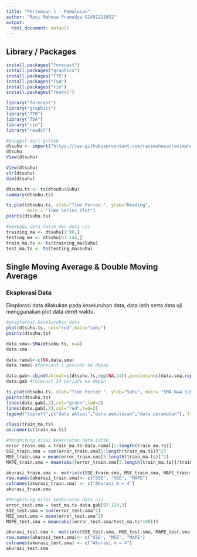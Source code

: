 ---
title: "Pertemuan 1 - Pemulusan"
author: "Ravi Mahesa Pramudya G1401211052"
output:
  html_document: default
---

## Library / Packages

```{r}
install.packages("forecast")
install.packages("graphics")
install.packages("TTR")
install.packages("TSA")
install.packages("rio")
install.packages("readxl")
```

```{r}
library("forecast")
library("graphics")
library("TTR")
library("TSA")
library("rio")
library("readxl")
```

```{r}
#panggil dari github 
dtsuhu <- import("https://raw.githubusercontent.com/ravimahesa/ravimahesa/main/mpdw/data/Data%20Suhu%20Singapura%202010-2021.csv")
dtsuhu
View(dtsuhu)
```

```{r}
View(dtsuhu)
str(dtsuhu)
dim(dtsuhu)
```

```{r}
dtsuhu.ts <- ts(dtsuhu$Suhu)
summary(dtsuhu.ts)
```

```{r}
ts.plot(dtsuhu.ts, xlab="Time Period ", ylab="Reading", 
        main = "Time Series Plot")
points(dtsuhu.ts)
```



```{r}
#membagi data latih dan data uji
training_ma <- dtsuhu[1:96,]
testing_ma <- dtsuhu[97:144,]
train_ma.ts <- ts(training_ma$Suhu)
test_ma.ts <- ts(testing_ma$Suhu)
```

## Single Moving Average & Double Moving Average

### Eksplorasi Data

Eksplorasi data dilakukan pada keseluruhan data, data latih serta data uji menggunakan plot data deret waktu.

```{r}
#eksplorasi keseluruhan data
plot(dtsuhu.ts, col="red",main="suhu")
points(dtsuhu.ts)

```

```{r}
data.sma<-SMA(dtsuhu.ts, n=4)
data.sma
```

```{r}
data.ramal<-c(NA,data.sma)
data.ramal #forecast 1 periode ke depan
```

```{r}
data.gab<-cbind(aktual=c(dtsuhu.ts,rep(NA,24)),pemulusan=c(data.sma,rep(NA,24)),ramalan=c(data.ramal,rep(data.ramal[length(data.ramal)],23)))
data.gab #forecast 24 periode ke depan
```

```{r}
ts.plot(dtsuhu.ts, xlab="Time Period ", ylab="Suhu", main= "SMA N=4 Suhu Zamboaga")
points(dtsuhu.ts)
lines(data.gab[,2],col="green",lwd=2)
lines(data.gab[,3],col="red",lwd=2)
legend("topleft",c("data aktual","data pemulusan","data peramalan"), lty=8, col=c("black","green","red"), cex=0.5)
```
```{r}
class(train_ma.ts)
as.numeric(train_ma.ts)
```


```{r}
#Menghitung nilai keakuratan data latih
error_train.sma = train_ma.ts-data.ramal[1:length(train_ma.ts)]
SSE_train.sma = sum(error_train.sma[5:length(train_ma.ts)]^2)
MSE_train.sma = mean(error_train.sma[5:length(train_ma.ts)]^2)
MAPE_train.sma = mean(abs((error_train.sma[5:length(train_ma.ts)]/train_ma.ts[5:length(train_ma.ts)])*100))

akurasi_train.sma <- matrix(c(SSE_train.sma, MSE_train.sma, MAPE_train.sma))
row.names(akurasi_train.sma)<- c("SSE", "MSE", "MAPE")
colnames(akurasi_train.sma) <- c("Akurasi m = 4")
akurasi_train.sma
```

```{r}
#Menghitung nilai keakuratan data uji
error_test.sma = test_ma.ts-data.gab[97:120,3]
SSE_test.sma = sum(error_test.sma^2)
MSE_test.sma = mean(error_test.sma^2)
MAPE_test.sma = mean(abs((error_test.sma/test_ma.ts*100)))

akurasi_test.sma <- matrix(c(SSE_test.sma, MSE_test.sma, MAPE_test.sma))
row.names(akurasi_test.sma)<- c("SSE", "MSE", "MAPE")
colnames(akurasi_test.sma) <- c("Akurasi m = 4")
akurasi_test.sma
```



